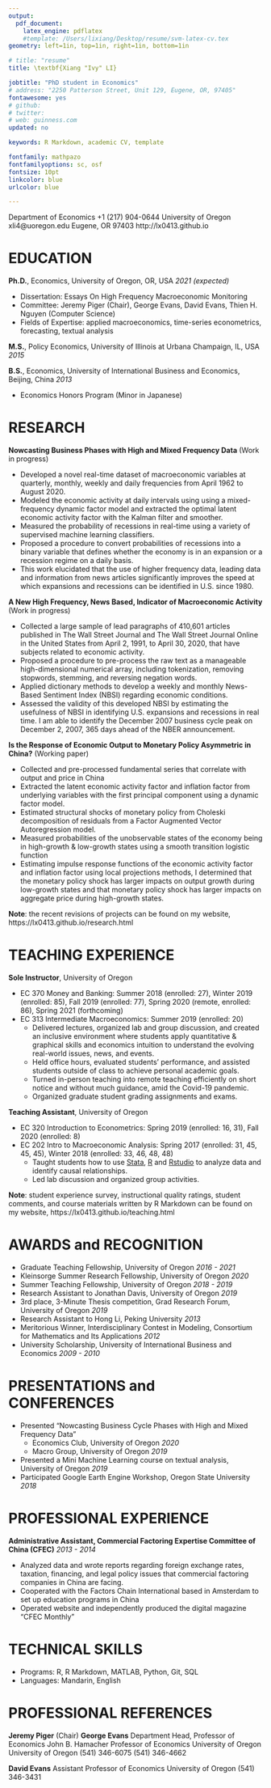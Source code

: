```yaml
---
output: 
  pdf_document:
    latex_engine: pdflatex
    #template: /Users/lixiang/Desktop/resume/svm-latex-cv.tex
geometry: left=1in, top=1in, right=1in, bottom=1in

# title: "resume"
title: \textbf{Xiang "Ivy" LI}

jobtitle: "PhD student in Economics"
# address: "2250 Patterson Street, Unit 129, Eugene, OR, 97405"
fontawesome: yes
# github: 
# twitter:
# web: guinness.com
updated: no

keywords: R Markdown, academic CV, template

fontfamily: mathpazo
fontfamilyoptions: sc, osf
fontsize: 10pt
linkcolor: blue
urlcolor: blue

---
```

Department of Economics  \hfill +1 (217) 904-0644
\newline University of Oregon \hfill xli4@uoregon.edu
\newline Eugene, OR 97403 \hfill http://lx0413.github.io

\rule[2ex]{\textwidth}{1pt}

\vspace{-25pt}

\thispagestyle{empty}

# EDUCATION
**Ph.D.**, Economics, University of Oregon, OR, USA \hfill _2021 (expected)_

- Dissertation: Essays On High Frequency Macroeconomic Monitoring
- Committee: Jeremy Piger (Chair), George Evans, David Evans, Thien H. Nguyen (Computer Science)
- Fields of Expertise: applied macroeconomics, time-series econometrics, forecasting, textual analysis

**M.S.**, Policy Economics, University of Illinois at Urbana Champaign, IL, USA \hfill _2015_

**B.S.**, Economics, University of International Business and Economics, Beijing, China  \hfill _2013_

  - Economics Honors Program (Minor in Japanese)

# RESEARCH
**Nowcasting Business Phases with High and Mixed Frequency Data** (Work in progress)

- Developed a novel real-time dataset of macroeconomic variables at quarterly, monthly, weekly and daily frequencies from April 1962 to August 2020.
- Modeled the economic activity at daily intervals using using a mixed-frequency dynamic factor model and extracted the optimal latent economic activity factor with the Kalman filter and smoother. 
- Measured the probability of recessions in real-time using a variety of supervised machine learning classifiers. 
- Proposed a procedure to convert probabilities of recessions into a binary variable that defines whether the economy is in an expansion or a recession regime on a daily basis.
- This work elucidated that the use of higher frequency data, leading data and information from news articles significantly improves the speed at which expansions and recessions can be identified in U.S. since 1980. 

<!-- As representative examples, with high frequency and leading data included into the analysis, the model identifies the start of the Great Recession 256 days ahead of the NBER announcement and many months ahead of the statistical procedures surveyed in Hamilton (2011). When I further incorporate information from the news-based sentiment index in Li (2020), I am able to identify the December 2007 business cycle peak even earlier, on December 2, 2007. During the Covid-19 pandemic, the NBER announced on June 8, 2020, that a new recession started in the U.S. in March 2020, my model identified the start of this recession on March 22, 2020, 78 days ahead of the NBER announcement. -->


<!-- As a representative example, during the Covid-19 pandemic, the NBER announced on June 8, 2020, that a new recession started in the U.S. in March 2020, my model identified the start of this recession on March 15, 2020, 85 days ahead of the NBER announcement. -->

<!-- - Developed a novel real-time dataset of macroeconomic variables at quarterly, monthly, weekly and daily frequencies. -->
<!-- - Measured the economic activity at daily intervals using dynamic factor models, and measured the probability of expansions and recessions in real time.  -->
<!-- - This work elucidated that the use of higher frequency data significantly improves the speed at which expansions and recessions can be identified in U.S. since 1980. -->

<!--- I take a three-step approach. First, I use the mixed frequency dynamic factor model to extract a coincident index of real economic activity using daily, weekly, monthly and quarterly data. Second, I train a variety of supervised machine learning classification techniques to classify the coincident index into recession and expansion regimes. Finally, I use these trained classifiers to evaluate the evidence for new business cycle turning points in end-of-sample data that has not yet been classified by the NBER. --->

**A New High Frequency, News Based, Indicator of Macroeconomic Activity** (Work in progress)

- Collected a large sample of lead paragraphs of 410,601 articles published in The Wall Street Journal and The Wall Street Journal Online in the United States from April 2, 1991, to April 30, 2020, that have subjects related to economic activity.
- Proposed a procedure to pre-process the raw text as a manageable high-dimensional numerical array, including tokenization, removing stopwords, stemming, and reversing negation words. 
- Applied dictionary methods to develop a weekly and monthly News-Based Sentiment Index (NBSI) regarding economic conditions.
- Assessed the validity of this developed NBSI by estimating the usefulness of NBSI in identifying U.S. expansions and recessions in real time. I am able to identify the December 2007 business cycle peak on December 2, 2007, 365 days ahead of the NBER announcement.

<!-- - Assessed the validity of this developed NBSI by tracking a wide range of monthly macroeconomic activity measures and estimated the usefulness of NBSI in identifying U.S. expansions and recessions in real time.  -->


<!-- - Developed a weekly News-Based Sentiment Index (NBSI) regarding economic conditions based on articles sourced from The Wall Street Journal using dictionary methods. -->
<!-- - Assessed the validity of this developed NBSI by tracking a wide range of monthly macroeconomic activity measures.  -->
<!-- - Estimated the usefulness of NBSI in identifying U.S. expansions and recessions in real time.  -->

**Is the Response of Economic Output to Monetary Policy Asymmetric in China?** (Working paper)

<!-- - Estimated monetary policy shocks in China, using a combination of dynamic factors models and factor-augmented vector autoregression. -->
<!-- - Applying local projection methods, I determined that the monetary policy shock has larger impacts on output growth during low-growth states and that monetary policy shock has larger impacts on aggregate price during high-growth states. -->

<!--- I take a four-step approach. First, Chinese economic activity and aggregate price level are measured using dynamic factors models. Second, monetary policy shocks are identified with Choleski residuals from a factor-augmented vector autoregression. Third, high-growth vs. low-growth phases are measured using a smooth transition logistic function. Lastly, the response of economic activity and price to monetary policy shocks in high-growth periods vs. low-growth periods are estimated via the local projection method--->

- Collected and pre-processed fundamental series that correlate with output and price in China  
- Extracted the latent economic activity factor and inflation factor from underlying variables with the first principal component using a dynamic factor model. 
- Estimated  structural shocks of monetary policy from Choleski decomposition of residuals from a Factor Augmented Vector Autoregression model. 
- Measured probabilities of the unobservable states of the economy being in high-growth & low-growth states using a smooth transition logistic function 
- Estimating impulse response functions of the economic activity factor and inflation factor using local projections methods, I determined that the monetary policy shock has larger impacts on output growth during low-growth states and that monetary policy shock has larger impacts on aggregate price during high-growth states.

<!---
- This paper is the first to study asymmetry in the response of monetary policy on the Chinese economy over the business cycle. Asymmetry is defined in terms of the effects of monetary policy in high-growth periods vs. low-growth periods. High-growth and low-growth phases are measured using a smooth transition logistic function. Using local projection method, I find evidence that monetary policy shocks have larger impacts on output growth during low-growth states; during high-growth states, monetary policy shocks have larger impacts on inflation. This evidence is consistent with a convex aggregate supply curve
--->

<!---
**Forecasting Using Bayesian VAR** 
- This paper uses a quarterly US data set on inflation rate, unemployment rate, and interest rate from 1948Q1 to 2018Q1, and then performs an (pseudo) out-of-sample 1-period and 4-period forecast
- This paper uses Bayesian method to estimate a VAR(2) model, based on 2 analytical priors (Minnesota prior and Natural Conjugate prior), and 2 non-analytical priors (Independent Normal - Wishart prior and Stochastic Search Variable Selection prior)
- This paper shows that SSVC prior performs a better 1-period forecast, and independent Normal-Wishart prior performs a better 4-period forecast, in terms of minimal mean squared forecast error
- As forecast horizon gets longer, Minnesota prior generates a large forecast error. Non-analytical prior performs better than analytical priors in terms of forecast ability, especially when forecast horizon gets longer
--->

<!---
**Detecting the Potential Conspirators** (Working paper, with Yizhi Chen and Dong Wang, Awarded Meritorious Winner of 2012 Mathematical Contest in Modeling by the Consortium for Mathematics & Applications) 

- Analyzing data on confirmed criminals, this project applies degree, betweenness and connection in social network analysis to measure crime probabilities of suspects in the network.
- I explored analytic hierarchy process and pointwise mutual information methods to quantify semantic orientation of messages conveyed in a crime network.
--->

**Note**: the recent revisions of projects can be found on my website, https://lx0413.github.io/research.html


# TEACHING EXPERIENCE
**Sole Instructor**, University of Oregon

- EC 370 Money and Banking: Summer 2018 (enrolled: 27), Winter 2019 (enrolled: 85), Fall 2019 (enrolled: 77), Spring 2020 (remote, enrolled: 86), Spring 2021 (forthcoming)
- EC 313 Intermediate Macroeconomics: Summer 2019 (enrolled: 20)
  - Delivered lectures, organized lab and group discussion, and created an inclusive environment where students apply quantitative & graphical skills and economics intuition to understand the evolving real-world issues, news, and events. 
  - Held office hours, evaluated students' performance, and assisted students outside of class to achieve personal academic goals.
  - Turned in-person teaching into remote teaching efficiently on short notice and without much guidance, amid the Covid-19 pandemic.
  - Organized graduate student grading assignments and exams.
    
**Teaching Assistant**, University of Oregon 

- EC 320 Introduction to Econometrics: Spring 2019 (enrolled: 16, 31), Fall 2020 (enrolled: 8)
- EC 202 Intro to Macroeconomic Analysis: Spring 2017 (enrolled: 31, 45, 45, 45), Winter 2018 (enrolled: 33, 46, 48, 48)
  - Taught students how to use [Stata](https://www.stata.com/), [R](https://www.r-project.org/about.html) and [Rstudio](https://rstudio.com/) to analyze data and identify causal relationships. 
  - Led lab discussion and organized group activities.
  
**Note**: student experience survey, instructional quality ratings, student comments, and course materials written by R Markdown can be found on my website, https://lx0413.github.io/teaching.html


\thispagestyle{empty}

# AWARDS and RECOGNITION
- Graduate Teaching Fellowship, University of Oregon \hfill _2016 - 2021_
- Kleinsorge Summer Research Fellowship,  University of Oregon \hfill _2020_
- Summer Teaching Fellowship, University of Oregon \hfill _2018 - 2019_
- Research Assistant to Jonathan Davis, University of Oregon \hfill _2019_
- 3rd place, 3-Minute Thesis competition, Grad Research Forum, University of Oregon \hfill _2019_
- Research Assistant to Hong Li, Peking University \hfill _2013_
- Meritorious Winner, Interdisciplinary Contest in Modeling, Consortium for Mathematics and Its Applications \hfill _2012_
- University Scholarship, University of International Business and Economics \hfill _2009 - 2010_
<!-- - 1st prize, China National English Contest for College Students \hfill _2011_ -->
<!-- - 3rd prize, China National English Speaking Competition \hfill _2011_ -->

<!--- - Simulated a dataset with 7000 observations and 131 variables according to the statistics of each variable
- Reviewed R code for a project that uses random forest and causal forest methods to explore treatment heterogeneity effects of summer jobs on youth behavioral changes --->

<!--- - Wrote project proposals for 2013 China National Natural Science Fund 
- Authored literature review on correlations between resource endowment and spatial layout, rationality of spatial layout, site selection of renewable resource--->

# PRESENTATIONS and CONFERENCES
- Presented "Nowcasting Business Cycle Phases with High and Mixed Frequency Data"
  - Economics Club, University of Oregon \hfill _2020_
  - Macro Group, University of Oregon \hfill _2019_
- Presented a Mini Machine Learning course on textual analysis, University of Oregon \hfill _2019_
- Participated Google Earth Engine Workshop, Oregon State University  \hfill _2018_

# PROFESSIONAL EXPERIENCE
**Administrative Assistant, Commercial Factoring Expertise Committee of China (CFEC)** \hfill _2013 - 2014_

- Analyzed data and wrote reports regarding foreign exchange rates, taxation, financing, and legal policy issues that commercial factoring companies in China are facing.
- Cooperated with the Factors Chain International based in Amsterdam to set up education programs in China
- Operated website and independently produced the digital magazine “CFEC Monthly”

<!--- - Advanced proposals to the Ministry of Commerce that resulted in the development of standard terminology and regulation policies for commercial factoring industry in China
- Worked with the Peoples’ Bank of China to establish a credit reference platform for factoring companies--->

# TECHNICAL SKILLS
- Programs: R, R Markdown, MATLAB, Python, Git, SQL
- Languages: Mandarin, English 

# PROFESSIONAL REFERENCES
**Jeremy Piger** (Chair) \hspace{2in} **George Evans** \newline
Department Head, Professor of Economics \hspace{0.65in}  John B. Hamacher Professor of Economics \newline
University of Oregon \hspace{2in}  University of Oregon \newline
(541) 346-6075 \hspace{2.4in}  (541) 346-4662 \newline
\href{mailto:jpiger@uoregon.edu}{\texttt{jpiger@uoregon.edu}} \hspace{2in}  \href{mailto:gevans@uoregon.edu}{\texttt{gevans@uoregon.edu}}

**David Evans** \newline
Assistant Professor of Economics  \newline 
University of Oregon  \newline
(541) 346-3431 \newline 
\href{mailto:devans@uoregon.edu}{\texttt{devans@uoregon.edu}}
